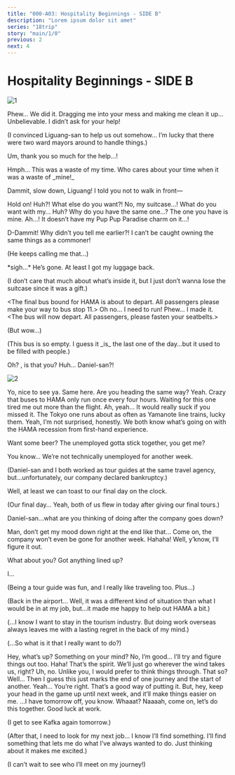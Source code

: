 ```yaml
---
title: "000-A03: Hospitality Beginnings - SIDE B"
description: "Lorem ipsum dolor sit amet"
series: "18trip"
story: "main/1/0"
previous: 2
next: 4
---
```



# Hospitality Beginnings - SIDE B

<Divider loc="Tokyo Metropolis International Airport - Lobby"/>

![1](1.jpg)

<Bubble mc>
Phew… We did it.
</Bubble>

<Bubble character="Liguang">
Dragging me into your mess and making me clean it up… Unbelievable.
</Bubble>

<Bubble character="Renga">
I didn’t ask for your help!
</Bubble>

<Bubble mc>
<p class="t">(I convinced Liguang-san to help us out somehow… I’m lucky that there were two ward mayors around to handle things.)</p>

Um, thank you so much for the help…!
</Bubble>

<Bubble character="Liguang">
Hmph… This was a waste of my time.
</Bubble>

<Bubble character="Renga">
Who cares about your time when it was a waste of _mine!_

Dammit, slow down, Liguang! I told you not to walk in front&NoBreak;—
</Bubble>

<Bubble mc>
Hold on!
</Bubble>

<Bubble character="Renga">
Huh?! What else do you want?!
</Bubble>

<Bubble mc>
No, my suitcase…!
</Bubble>

<Bubble character="Renga">
What do you want with my… Huh? Why do you have the same one…?
</Bubble>

<Bubble mc>
The one you have is mine.
</Bubble>

<Bubble character="Renga">
Ah…! It doesn’t have my Pup Pup Paradise charm on it…!

D-Dammit! Why didn’t you tell me earlier?! I can’t be caught owning the same things as a commoner!
</Bubble>

<Bubble mc>
<p class="t">(He keeps calling me that…)</p>

&ast;sigh…&ast; He’s gone. At least I got my luggage back.

<p class="t">(I don’t care that much about what’s inside it, but I just don’t wanna lose the suitcase since it was a gift.)</p>
</Bubble>

<Box type="radio">
&lt;&NoBreak;The final bus bound for HAMA is about to depart. All passengers please make your way to bus stop 11.&NoBreak;&gt;
</Box>

<Bubble mc>
Oh no… I need to run!
</Bubble>

<Divider loc="Bus"/>

<Bubble mc>
Phew… I made it.
</Bubble>

<Box type="radio">
&lt;&NoBreak;The bus will now depart. All passengers, please fasten your seatbelts.&NoBreak;&gt;
</Box>

<Bubble mc>
<p class="t">(But wow…)</p>

<p class="t">(This bus is so empty. I guess it _is_ the last one of the day…but it used to be filled with people.)</p>
</Bubble>

<Bubble character="Daniel" unknown>
Oh? <Name last />, is that you?
</Bubble>

<Bubble mc>
Huh… Daniel-san?!
</Bubble>

![2](2.jpg)

<Bubble character="Daniel">
Yo, nice to see ya.
</Bubble>

<Bubble mc>
Same here. Are you heading the same way?
</Bubble>

<Bubble character="Daniel">
Yeah. Crazy that buses to HAMA only run once every four hours. Waiting for this one tired me out more than the flight.
</Bubble>

<Bubble mc>
Ah, yeah… It would really suck if you missed it. The Tokyo one runs about as often as Yamanote line trains, lucky them.
</Bubble>

<Bubble character="Daniel">
Yeah, I’m not surprised, honestly. We both know what’s going on with the HAMA recession from first-hand experience.

Want some beer? The unemployed gotta stick together, you get me?
</Bubble>

<Bubble mc>
You know… We’re not technically unemployed for another week.

<p class="t">(Daniel-san and I both worked as tour guides at the same travel agency, but…unfortunately, our company declared bankruptcy.)</p>
</Bubble>

<Bubble character="Daniel">
Well, at least we can toast to our final day on the clock.
</Bubble>

<Bubble mc>
<p class="t">(Our final day… Yeah, both of us flew in today after giving our final tours.)</p>

Daniel-san…what are you thinking of doing after the company goes down?
</Bubble>

<Bubble character="Daniel">
Man, don’t get my mood down right at the end like that…
</Bubble>

<Bubble mc>
Come on, the company won’t even be gone for another week.
</Bubble>

<Bubble character="Daniel">
Hahaha! Well, y’know, I’ll figure it out.

What about you? Got anything lined up?
</Bubble>

<Bubble mc>
I…

<p class="t">(Being a tour guide was fun, and I really like traveling too. Plus…)</p>

<p class="t">(Back in the airport… Well, it was a different kind of situation than what I would be in at my job, but…it made me happy to help out HAMA a bit.)</p>

<p class="t">(...I know I want to stay in the tourism industry. But doing work overseas always leaves me with a lasting regret in the back of my mind.)</p>

<p class="t">(...So what is it that I really want to do?)</p>
</Bubble>

<Bubble character="Daniel">
Hey, what’s up? Something on your mind?
</Bubble>

<Bubble mc>
No, I’m good… I’ll try and figure things out too.
</Bubble>

<Bubble character="Daniel">
Haha! That’s the spirit. We’ll just go wherever the wind takes us, right?
</Bubble>

<Bubble mc>
Uh, no. Unlike you, I would prefer to think things through.
</Bubble>

<Bubble character="Daniel">
That so? Well… Then I guess this just marks the end of one journey and the start of another.
</Bubble>

<Bubble mc>
Yeah… You’re right. That’s a good way of putting it.
</Bubble>

<Bubble character="Daniel">
But, hey, keep your head in the game up until next week, and it’ll make things easier on me.
</Bubble>

<Bubble mc>
…I have tomorrow off, you know.
</Bubble>

<Bubble character="Daniel">
Whaaat? Naaaah, come on, let’s do this together.
</Bubble>

<Bubble mc>
Good luck at work.

<p class="t">(I get to see Kafka again tomorrow.)</p>

<p class="t">(After that, I need to look for my next job… I know I’ll find something. I’ll find something that lets me do what I’ve always wanted to do. Just thinking about it makes me excited.)</p>

<p class="t">(I can’t wait to see who I’ll meet on my journey!)</p>
</Bubble>
